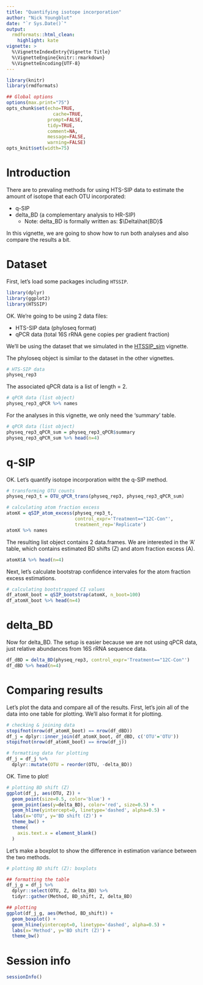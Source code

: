 ```yaml
---
title: "Quantifying isotope incorporation"
author: "Nick Youngblut"
date: "`r Sys.Date()`"
output:
  rmdformats::html_clean:
    highlight: kate
vignette: >
  %\VignetteIndexEntry{Vignette Title}
  %\VignetteEngine{knitr::rmarkdown}
  %\VignetteEncoding{UTF-8}
---
```


```r
library(knitr)
library(rmdformats)

## Global options
options(max.print="75")
opts_chunk$set(echo=TRUE,
	             cache=TRUE,
               prompt=FALSE,
               tidy=TRUE,
               comment=NA,
               message=FALSE,
               warning=FALSE)
opts_knit$set(width=75)
```


# Introduction

There are to prevaling methods for using HTS-SIP data to estimate the amount of isotope that each OTU incorporated: 

* q-SIP
* delta_BD (a complementary analysis to HR-SIP)
    * Note: delta_BD is formally written as: $\Delta\hat{BD}$ 

In this vignette, we are going to show how to run both analyses and also compare the results a bit.

# Dataset 

First, let's load some packages including `HTSSIP`. 

```r
library(dplyr)
library(ggplot2)
library(HTSSIP)
```

OK. We're going to be using 2 data files: 

* HTS-SIP data (phyloseq format)
* qPCR data (total 16S rRNA gene copies per gradient fraction)

We'll be using the dataset that we simulated in the [HTSSIP_sim](./HTSSIP_sim.html) vignette.

The phyloseq object is similar to the dataset in the other vignettes.

```r
# HTS-SIP data
physeq_rep3
```

The associated qPCR data is a list of length = 2. 

```r
# qPCR data (list object)
physeq_rep3_qPCR %>% names
```

For the analyses in this vignette, we only need the 'summary' table.

```r
# qPCR data (list object)
physeq_rep3_qPCR_sum = physeq_rep3_qPCR$summary
physeq_rep3_qPCR_sum %>% head(n=4)
```

# q-SIP

OK. Let's quantify isotope incorporation witht the q-SIP method. 

```r
# transforming OTU counts
physeq_rep3_t = OTU_qPCR_trans(physeq_rep3, physeq_rep3_qPCR_sum)

# calculating atom fraction excess
atomX = qSIP_atom_excess(physeq_rep3_t,
                         control_expr='Treatment=="12C-Con"',
                         treatment_rep='Replicate')
atomX %>% names
```

The resulting list object contains 2 data.frames. We are interested in the 'A' table, which contains estimated BD shifts (Z) and atom fraction excess (A). 

```r
atomX$A %>% head(n=4)
```

Next, let's calculate bootstrap confidence intervales for the atom fraction excess estimations. 

```r
# calculating bootstrapped CI values
df_atomX_boot = qSIP_bootstrap(atomX, n_boot=100)
df_atomX_boot %>% head(n=4)
```


# delta_BD

Now for delta_BD. The setup is easier because we are not using qPCR data, just relative abundances from 16S rRNA sequence data.

```r
df_dBD = delta_BD(physeq_rep3, control_expr='Treatment=="12C-Con"')
df_dBD %>% head(n=4)
```


# Comparing results

Let's plot the data and compare all of the results. First, let's join all of the data into one table for plotting. We'll also format it for plotting. 

```r
# checking & joining data 
stopifnot(nrow(df_atomX_boot) == nrow(df_dBD))
df_j = dplyr::inner_join(df_atomX_boot, df_dBD, c('OTU'='OTU'))
stopifnot(nrow(df_atomX_boot) == nrow(df_j))

# formatting data for plotting
df_j = df_j %>%
  dplyr::mutate(OTU = reorder(OTU, -delta_BD))
```

OK. Time to plot!

```r
# plotting BD shift (Z)
ggplot(df_j, aes(OTU, Z)) +
  geom_point(size=0.5, color='blue') +
  geom_point(aes(y=delta_BD), color='red', size=0.5) +
  geom_hline(yintercept=0, linetype='dashed', alpha=0.5) +
  labs(x='OTU', y='BD shift (Z)') +
  theme_bw() +
  theme(
    axis.text.x = element_blank()
  )
```

Let's make a boxplot to show the difference in estimation variance between the two methods.

```r
# plotting BD shift (Z): boxplots

## formatting the table
df_j_g = df_j %>%
  dplyr::select(OTU, Z, delta_BD) %>%
  tidyr::gather(Method, BD_shift, Z, delta_BD)

## plotting 
ggplot(df_j_g, aes(Method, BD_shift)) +
  geom_boxplot() +
  geom_hline(yintercept=0, linetype='dashed', alpha=0.5) +
  labs(x='Method', y='BD shift (Z)') +
  theme_bw() 
```


# Session info

```r
sessionInfo()
```
